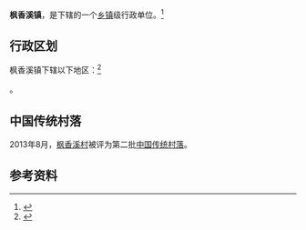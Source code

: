 {{中国乡级行政区|52/06/26/103/000}}

'''枫香溪镇'''，是{{PRC admin/fullname|52/06/26/103/000|3}}下辖的一个[[乡镇|乡镇]]级行政单位。<ref>{{PRC admin/ref sgc|{{PRC admin/parent|52/06/26/103/000}}}}</ref>

== 行政区划 ==

枫香溪镇下辖以下地区：<ref>{{PRC admin/ref sgc|52/06/26/103/000}}</ref>

{{PRC admin/children|52/06/26/103/000}}。

==中国传统村落==
2013年8月，[[枫香溪村|枫香溪村]]被评为第二批[[中国传统村落|中国传统村落]]。

== 参考资料 ==

{{reflist}}

{{行政区划小作品}}
{{PRC admin/navcat|52/06/26/103/000}}